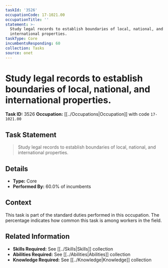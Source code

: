 ```yaml
---
taskId: '3526'
occupationCode: 17-1021.00
occupationTitle: ''
statement: >-
  Study legal records to establish boundaries of local, national, and
  international properties.
taskType: Core
incumbentsResponding: 60
collection: Tasks
source: onet
---
```

# Study legal records to establish boundaries of local, national, and international properties.

**Task ID:** 3526
**Occupation:** [[../Occupations|Occupation]] with code `17-1021.00`

## Task Statement

> Study legal records to establish boundaries of local, national, and international properties.

## Details

- **Type:** Core
- **Performed By:** 60.0% of incumbents

## Context

This task is part of the standard duties performed in this occupation. The percentage indicates how common this task is among workers in the field.

## Related Information

- **Skills Required:** See [[../Skills|Skills]] collection
- **Abilities Required:** See [[../Abilities|Abilities]] collection
- **Knowledge Required:** See [[../Knowledge|Knowledge]] collection
